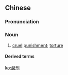 {{also|严刑}}
==Chinese==
{{zh-forms|s=严刑}}

===Pronunciation===
{{zh-pron
|m=yánxíng
|c=jim4 jing4
|mn=qz,tw,xm,zz:giâm-hêng
|cat=n
}}

===Noun===
{{zh-noun}}

# [[cruel]] [[punishment]]; [[torture]]

====Derived terms====
{{zh-der|嚴刑逼供|嚴刑峻法}}

[[ko:嚴刑]]